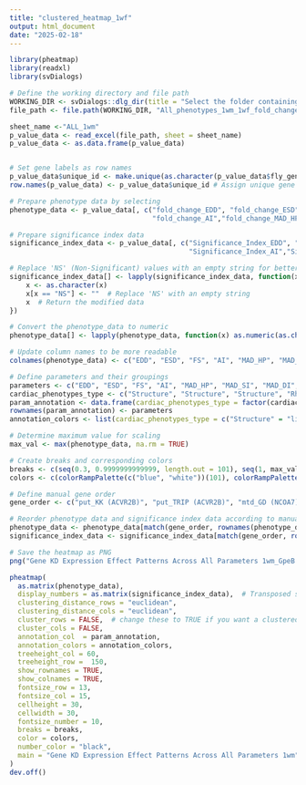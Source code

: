 ```yaml
---
title: "clustered_heatmap_1wf"
output: html_document
date: "2025-02-18"
---
```


```r

library(pheatmap)
library(readxl)
library(svDialogs) 

# Define the working directory and file path
WORKING_DIR <- svDialogs::dlg_dir(title = "Select the folder containing the Excel file")$res
file_path <- file.path(WORKING_DIR, "All_phenotypes_1wm_1wf_fold_change_table_adjusted_for_clustered_heatmap_sheets.xlsx") # Define the path to the Excel file

sheet_name <-"ALL_1wm"
p_value_data <- read_excel(file_path, sheet = sheet_name)
p_value_data <- as.data.frame(p_value_data)


# Set gene labels as row names
p_value_data$unique_id <- make.unique(as.character(p_value_data$fly_gene))
row.names(p_value_data) <- p_value_data$unique_id # Assign unique gene names as row names

# Prepare phenotype data by selecting 
phenotype_data <- p_value_data[, c("fold_change_EDD", "fold_change_ESD", "fold_change_FS", 
                                   "fold_change_AI","fold_change_MAD_HP","fold_change_MAD_SI", "fold_change_MAD_DI", "fold_change_HP_median", "fold_change_SI_median" ,"fold_change_DI_median")]

# Prepare significance index data 
significance_index_data <- p_value_data[, c("Significance_Index_EDD", "Significance_Index_ESD", "Significance_Index_FS", 
                                            "Significance_Index_AI","Significance_Index_MAD_HP", "Significance_Index_MAD_SI", "Significance_Index_MAD_DI","Significance_Index_HP_median", "Significance_Index_SI_median","Significance_Index_DI_median")]

# Replace 'NS' (Non-Significant) values with an empty string for better visualization
significance_index_data[] <- lapply(significance_index_data, function(x) {
    x <- as.character(x)
    x[x == "NS"] <- ""  # Replace 'NS' with an empty string
    x  # Return the modified data
})

# Convert the phenotype_data to numeric
phenotype_data[] <- lapply(phenotype_data, function(x) as.numeric(as.character(x)))

# Update column names to be more readable
colnames(phenotype_data) <- c("EDD", "ESD", "FS", "AI", "MAD_HP", "MAD_SI", "MAD_DI","HP_median", "SI_median", "DI_median" )

# Define parameters and their groupings
parameters <- c("EDD", "ESD", "FS", "AI", "MAD_HP", "MAD_SI", "MAD_DI","HP_median", "SI_median", "DI_median")
cardiac_phenotypes_type <- c("Structure", "Structure", "Structure", "Rhythm","Rhythm","Rhythm","Rhythm","Rhythm","Rhythm","Rhythm")
param_annotation <- data.frame(cardiac_phenotypes_type = factor(cardiac_phenotypes_type, levels = c("Structure","Rhythm")))
rownames(param_annotation) <- parameters
annotation_colors <- list(cardiac_phenotypes_type = c("Structure" = "lightgreen", "Rhythm" = "plum1"))

# Determine maximum value for scaling
max_val <- max(phenotype_data, na.rm = TRUE)

# Create breaks and corresponding colors
breaks <- c(seq(0.3, 0.9999999999999, length.out = 101), seq(1, max_val, length.out = 100))
colors <- c(colorRampPalette(c("blue", "white"))(101), colorRampPalette(c("white", "red"))(100))

# Define manual gene order
gene_order <- c("put_KK (ACVR2B)", "put_TRIP (ACVR2B)", "mtd_GD (NCOA7)", "mtd_TRIP (NCOA7)", "Rnf146_GD (RNF146)", "Rnf146_TRIP (RNF146)", "para_KK (SCN10A)", "para_GD (SCN10A)")

# Reorder phenotype data and significance index data according to manual order
phenotype_data <- phenotype_data[match(gene_order, rownames(phenotype_data)), ]
significance_index_data <- significance_index_data[match(gene_order, rownames(significance_index_data)), ]

# Save the heatmap as PNG
png("Gene KD Expression Effect Patterns Across All Parameters 1wm_GpeB.png", width = 5000, height = 9000, res = 300) # Adjust (width + height) to control the size of the heatmap image.

pheatmap(
  as.matrix(phenotype_data),
  display_numbers = as.matrix(significance_index_data),  # Transposed significance index data
  clustering_distance_rows = "euclidean",
  clustering_distance_cols = "euclidean",
  cluster_rows = FALSE,  # change these to TRUE if you want a clustered heatmap but you will lose the gene order 
  cluster_cols = FALSE,
  annotation_col  = param_annotation,
  annotation_colors = annotation_colors,
  treeheight_col = 60,
  treeheight_row =  150,
  show_rownames = TRUE,
  show_colnames = TRUE,
  fontsize_row = 13,
  fontsize_col = 15,
  cellheight = 30,
  cellwidth = 30,
  fontsize_number = 10,
  breaks = breaks,
  color = colors,
  number_color = "black",
  main = "Gene KD Expression Effect Patterns Across All Parameters 1wm"
)
dev.off()


```
